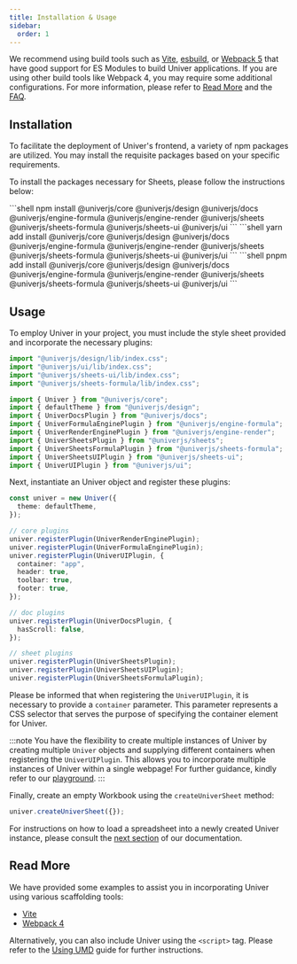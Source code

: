 ```yaml
---
title: Installation & Usage
sidebar:
  order: 1
---
```


We recommend using build tools such as [Vite](https://vitejs.dev/), [esbuild](https://esbuild.github.io/), or [Webpack 5](https://webpack.js.org/) that have good support for ES Modules to build Univer applications. If you are using other build tools like Webpack 4, you may require some additional configurations. For more information, please refer to [Read More](/en-us/guides/quick-start#read-more) and the [FAQ](/en-us/guides/faq).

## Installation

To facilitate the deployment of Univer's frontend, a variety of npm packages are utilized. You may install the requisite packages based on your specific requirements.

To install the packages necessary for Sheets, please follow the instructions below:


<Tabs>
  <TabItem label="npm">
    ```shell
    npm install @univerjs/core @univerjs/design @univerjs/docs @univerjs/engine-formula @univerjs/engine-render @univerjs/sheets @univerjs/sheets-formula @univerjs/sheets-ui @univerjs/ui
    ```
  </TabItem>

  <TabItem label="yarn">
    ```shell
    yarn add install @univerjs/core @univerjs/design @univerjs/docs @univerjs/engine-formula @univerjs/engine-render @univerjs/sheets @univerjs/sheets-formula @univerjs/sheets-ui @univerjs/ui
    ```
  </TabItem>

  <TabItem label="pnpm">
    ```shell
    pnpm add install @univerjs/core @univerjs/design @univerjs/docs @univerjs/engine-formula @univerjs/engine-render @univerjs/sheets @univerjs/sheets-formula @univerjs/sheets-ui @univerjs/ui
    ```
  </TabItem>
</Tabs>

## Usage

To employ Univer in your project, you must include the style sheet provided and incorporate the necessary plugins:

```ts title="main.ts"
import "@univerjs/design/lib/index.css";
import "@univerjs/ui/lib/index.css";
import "@univerjs/sheets-ui/lib/index.css";
import "@univerjs/sheets-formula/lib/index.css";

import { Univer } from "@univerjs/core";
import { defaultTheme } from "@univerjs/design";
import { UniverDocsPlugin } from "@univerjs/docs";
import { UniverFormulaEnginePlugin } from "@univerjs/engine-formula";
import { UniverRenderEnginePlugin } from "@univerjs/engine-render";
import { UniverSheetsPlugin } from "@univerjs/sheets";
import { UniverSheetsFormulaPlugin } from "@univerjs/sheets-formula";
import { UniverSheetsUIPlugin } from "@univerjs/sheets-ui";
import { UniverUIPlugin } from "@univerjs/ui";
```

Next, instantiate an Univer object and register these plugins:

```ts title="main.ts" {9}
const univer = new Univer({
  theme: defaultTheme,
});

// core plugins
univer.registerPlugin(UniverRenderEnginePlugin);
univer.registerPlugin(UniverFormulaEnginePlugin);
univer.registerPlugin(UniverUIPlugin, {
  container: "app",
  header: true,
  toolbar: true,
  footer: true,
});

// doc plugins
univer.registerPlugin(UniverDocsPlugin, {
  hasScroll: false,
});

// sheet plugins
univer.registerPlugin(UniverSheetsPlugin);
univer.registerPlugin(UniverSheetsUIPlugin);
univer.registerPlugin(UniverSheetsFormulaPlugin);
```

Please be informed that when registering the `UniverUIPlugin`, it is necessary to provide a `container` parameter. This parameter represents a CSS selector that serves the purpose of specifying the container element for Univer.

:::note
You have the flexibility to create multiple instances of Univer by creating multiple `Univer` objects and supplying different containers when registering the `UniverUIPlugin`. This allows you to incorporate multiple instances of Univer within a single webpage! For further guidance, kindly refer to our [playground](/playground/?title=Multi%20Instance).
:::

Finally, create an empty Workbook using the `createUniverSheet` method:

```ts title="main.ts"
univer.createUniverSheet({});
```

For instructions on how to load a spreadsheet into a newly created Univer instance, please consult the [next section](/en-us/guides/quick-start/data) of our documentation.

## Read More

We have provided some examples to assist you in incorporating Univer using various scaffolding tools:

- [Vite](/playground/?title=Vite)
- [Webpack 4](/playground/?title=Webpack%204)

Alternatively, you can also include Univer using the `<script>` tag. Please refer to the [Using UMD](/guides/quick-start/umd/) guide for further instructions.
